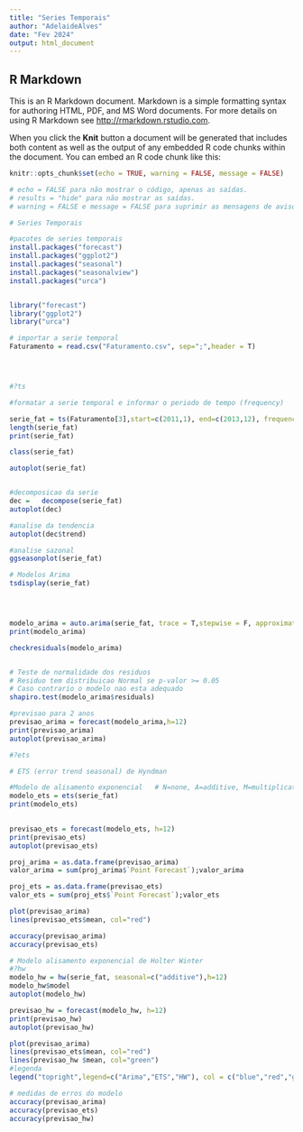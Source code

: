 ---
title: "Series Temporais"
author: "AdelaideAlves"
date: "Fev 2024"
output: html_document
---

## R Markdown

This is an R Markdown document. Markdown is a simple formatting syntax for authoring HTML, PDF, and MS Word documents. For more details on using R Markdown see <http://rmarkdown.rstudio.com>.

When you click the **Knit** button a document will be generated that includes both content as well as the output of any embedded R code chunks within the document. You can embed an R code chunk like this:

```{r setup, include=FALSE}

knitr::opts_chunk$set(echo = TRUE, warning = FALSE, message = FALSE) 

# echo = FALSE para não mostrar o código, apenas as saídas. 
# results = "hide" para não mostrar as saídas. 
# warning = FALSE e message = FALSE para suprimir as mensagens de aviso.

```



```{r }

# Series Temporais

#pacotes de series temporais
install.packages("forecast")
install.packages("ggplot2")
install.packages("seasonal")
install.packages("seasonalview")
install.packages("urca")


library("forecast")
library("ggplot2")
library("urca")

```

```{r }


# importar a serie temporal
Faturamento = read.csv("Faturamento.csv", sep=";",header = T)





```


```{r  }

#?ts

#formatar a serie temporal e informar o periodo de tempo (frequency)

serie_fat = ts(Faturamento[3],start=c(2011,1), end=c(2013,12), frequency=12)
length(serie_fat)
print(serie_fat)

class(serie_fat)

autoplot(serie_fat)



```

```{r }




#decomposicao da serie
dec =   decompose(serie_fat)
autoplot(dec)

#analise da tendencia
autoplot(dec$trend)

#analise sazonal
ggseasonplot(serie_fat)  

# Modelos Arima
tsdisplay(serie_fat)





```

```{r }

modelo_arima = auto.arima(serie_fat, trace = T,stepwise = F, approximation = F )
print(modelo_arima)

```

```{r }
checkresiduals(modelo_arima)



```

```{r }
# Teste de normalidade dos residuos
# Residuo tem distribuicao Normal se p-valor >= 0.05
# Caso contrario o modelo nao esta adequado
shapiro.test(modelo_arima$residuals)

```

```{r}
#previsao para 2 anos
previsao_arima = forecast(modelo_arima,h=12)
print(previsao_arima)
autoplot(previsao_arima)


```

```{r }


#?ets

# ETS (error trend seasonal) de Hyndman

#Modelo de alisamento exponencial   # N=none, A=additive, M=multiplicative e Z=automatic
modelo_ets = ets(serie_fat)
print(modelo_ets)
 

```

```{r }
previsao_ets = forecast(modelo_ets, h=12)
print(previsao_ets)
autoplot(previsao_ets)

```

```{r }
proj_arima = as.data.frame(previsao_arima)
valor_arima = sum(proj_arima$`Point Forecast`);valor_arima

```

```{r }
proj_ets = as.data.frame(previsao_ets)
valor_ets = sum(proj_ets$`Point Forecast`);valor_ets


```

```{r}

plot(previsao_arima)
lines(previsao_ets$mean, col="red")

accuracy(previsao_arima)
accuracy(previsao_ets)


```



```{r }


# Modelo alisamento exponencial de Holter Winter
#?hw
modelo_hw = hw(serie_fat, seasonal=c("additive"),h=12)
modelo_hw$model
autoplot(modelo_hw)

```

```{r}

previsao_hw = forecast(modelo_hw, h=12)
print(previsao_hw)
autoplot(previsao_hw)

```

```{r }
plot(previsao_arima)
lines(previsao_ets$mean, col="red")
lines(previsao_hw $mean, col="green")
#legenda
legend("topright",legend=c("Arima","ETS","HW"), col = c("blue","red","green"), lty=1:2, cex=0.5,)


```

```{r }
# medidas de erros do modelo
accuracy(previsao_arima)
accuracy(previsao_ets)
accuracy(previsao_hw)



```

```{r }


```


